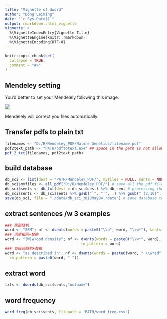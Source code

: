 ```yaml
---
title: "Vignette of dword"
author: "Dong Leiming"
date: "`r Sys.Date()`"
output: rmarkdown::html_vignette
vignette: >
  %\VignetteIndexEntry{Vignette Title}
  %\VignetteEngine{knitr::rmarkdown}
  %\VignetteEncoding{UTF-8}
---
```


```r
knitr::opts_chunk$set(
  collapse = TRUE,
  comment = "#>"
)
```

## Mendeley setting

You'd better to set your Mendelely following this image.

![](../img/mendeley.png)

Mendelely will correct you files automatically.

## Transfer pdfs to plain txt

```r
filenames <- "D:/R/Mendeley_PDF/Nature Genetics/filename.pdf"
pdf2text_path <- "PATH/pdftotext.exe" ## space in the path is not allowed
pdf_2_txt(filenames, pdf2text_path)
```

## build database

```r
db_sci <- list(dest = "PATH/Mendeley_PDF/", myfiles = NULL, sents = NULL) # build a empty list comprising 3 elements. Assign path of the files saved by mendeley 
db_sci$myfiles <- all_pdf("D:/R/Mendeley_PDF/") # save all the pdf file names in this element
db_sci$sents <- db_txt(dest = db_sci$dest) %>% db_sent # processing the txt transfered from pdf files and spliting into single sentences
db_sci$sents <- db_sci$sents %>% gsub("`", "'", .) %>% gsub(" {2,10}", " ", .) %>% gsub("\\[|\\]|#", "", .) # repalce some special char and usless content
save(db_sci, file = "./data/db_sci_2018May04.rdata") # save database to local
```

## extract sentences /w 3 examples

```r
### 尾部随机
word <- "SEM"; nf <- dsents(words = paste0("\\b", word, "\\w*"), sents = db_sci$sents, output = word, rm_pattern = "")
### 词尾相同+替换
word <- "(W|w)ood density"; nf <- dsents(words = paste0("\\w*", word), sents = db_sci$sents, output = "wood density", 
                                  rm_pattern = word)
### 邻接词随机+替换
word <- "as described in"; nf <- dsents(words = paste0(word, " \\w*ed"), sents = db_sci$sents, output = word, 
  rm_pattern = paste0(word, " "))
```

## extract word

```r
txts <- dwords(db_sci$sents,"outname")
```

## word frequency

```r
word_freq(db_sci$sents, filepath = "PATH/word_freq.csv")
```

